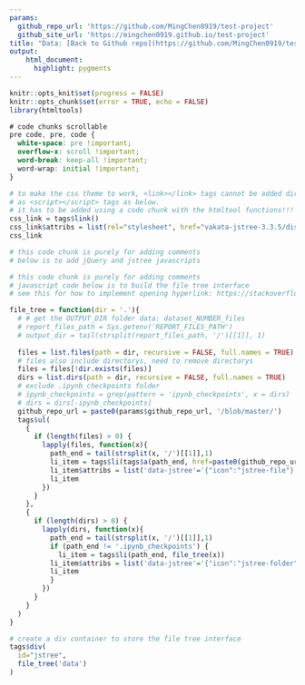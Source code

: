 ```yaml
---
params:
  github_repo_url: 'https://github.com/MingChen0919/test-project'
  github_site_url: 'https://mingchen0919.github.io/test-project'
title: "Data: [Back to Github repo](https://github.com/MingChen0919/test-project)"
output:
    html_document:
      highlight: pygments
---
```


```r
knitr::opts_knit$set(progress = FALSE)
knitr::opts_chunk$set(error = TRUE, echo = FALSE)
library(htmltools)
```

```css
# code chunks scrollable
pre code, pre, code {
  white-space: pre !important;
  overflow-x: scroll !important;
  word-break: keep-all !important;
  word-wrap: initial !important;
}
```

```r
# to make the css theme to work, <link></link> tags cannot be added directly 
# as <script></script> tags as below.
# it has to be added using a code chunk with the htmltool functions!!!
css_link = tags$link()
css_link$attribs = list(rel="stylesheet", href="vakata-jstree-3.3.5/dist/themes/default/style.min.css")
css_link
```

```r
# this code chunk is purely for adding comments
# below is to add jQuery and jstree javascripts
```
<script src="https://code.jquery.com/jquery-3.3.1.min.js"></script>
<script src="vakata-jstree-3.3.5/dist/jstree.min.js"></script>

```r
# this code chunk is purely for adding comments
# javascript code below is to build the file tree interface
# see this for how to implement opening hyperlink: https://stackoverflow.com/questions/18611317/how-to-get-i-get-leaf-nodes-in-jstree-to-open-their-hyperlink-when-clicked-when
```
<script>
  $(function () {
    // create an instance when the DOM is ready
    $('#jstree').jstree().bind("select_node.jstree", function (e, data) {
     window.open( data.node.a_attr.href, data.node.a_attr.target )
    });
  });
</script>


```r
file_tree = function(dir = '.'){
  # # get the OUTPUT_DIR folder data: dataset_NUMBER_files
  # report_files_path = Sys.getenv('REPORT_FILES_PATH')
  # output_dir = tail(strsplit(report_files_path, '/')[[1]], 1)
  
  files = list.files(path = dir, recursive = FALSE, full.names = TRUE)
  # files also include directorys, need to remove directorys
  files = files[!dir.exists(files)]
  dirs = list.dirs(path = dir, recursive = FALSE, full.names = TRUE)
  # exclude .ipynb_checkpoints folder
  # ipynb_checkpoints = grep(pattern = 'ipynb_checkpoints', x = dirs)
  # dirs = dirs[-ipynb_checkpoints]
  github_repo_url = paste0(params$github_repo_url, '/blob/master/')
  tags$ul(
    {
      if (length(files) > 0) {
        lapply(files, function(x){
          path_end = tail(strsplit(x, '/')[[1]],1)
          li_item = tags$li(tags$a(path_end, href=paste0(github_repo_url, x)))
          li_item$attribs = list('data-jstree'='{"icon":"jstree-file"}')
          li_item
        })
      }
    },
    {
      if (length(dirs) > 0) {
        lapply(dirs, function(x){
          path_end = tail(strsplit(x, '/')[[1]],1)
          if (path_end != '.ipynb_checkpoints') {
            li_item = tags$li(path_end, file_tree(x))
          li_item$attribs = list('data-jstree'='{"icon":"jstree-folder"}')
          li_item
          }
        })
      }
    }
  )
}
```


```r
# create a div container to store the file tree interface
tags$div(
  id="jstree",
  file_tree('data')
)
```


